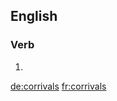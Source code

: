 
==English==

===Verb===
{{head|en|verb form}}

# {{en-third-person singular of|corrival}}

[[de:corrivals]]
[[fr:corrivals]]